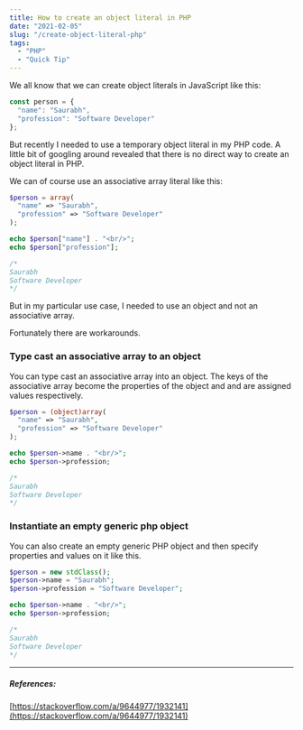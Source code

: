 ```yaml
---
title: How to create an object literal in PHP
date: "2021-02-05"
slug: "/create-object-literal-php"
tags:
  - "PHP"
  - "Quick Tip"
---
```


We all know that we can create object literals in JavaScript like this:

```js
const person = {
  "name": "Saurabh",
  "profession": "Software Developer"
};
```

But recently I needed to use a temporary object literal in my PHP code. A little bit of googling around revealed that there is no direct way to create an object literal in PHP.

We can of course use an associative array literal like this:

```php
$person = array( 
  "name" => "Saurabh", 
  "profession" => "Software Developer" 
);

echo $person["name"] . "<br/>";
echo $person["profession"];

/*
Saurabh
Software Developer
*/
```

But in my particular use case, I needed to use an object and not an associative array.

Fortunately there are workarounds. 

### Type cast an associative array to an object
You can type cast an associative array into an object. The keys of the associative array become the properties of the object and and are assigned values respectively.

```php
$person = (object)array( 
  "name" => "Saurabh", 
  "profession" => "Software Developer" 
);

echo $person->name . "<br/>";
echo $person->profession;

/*
Saurabh
Software Developer
*/
```

### Instantiate an empty generic php object
You can also create an empty generic PHP object and then specify properties and values on it like this.
```php
$person = new stdClass();
$person->name = "Saurabh";
$person->profession = "Software Developer";

echo $person->name . "<br/>";
echo $person->profession;

/*
Saurabh
Software Developer
*/
```

---

##### References: 

[https://stackoverflow.com/a/9644977/1932141](https://stackoverflow.com/a/9644977/1932141)